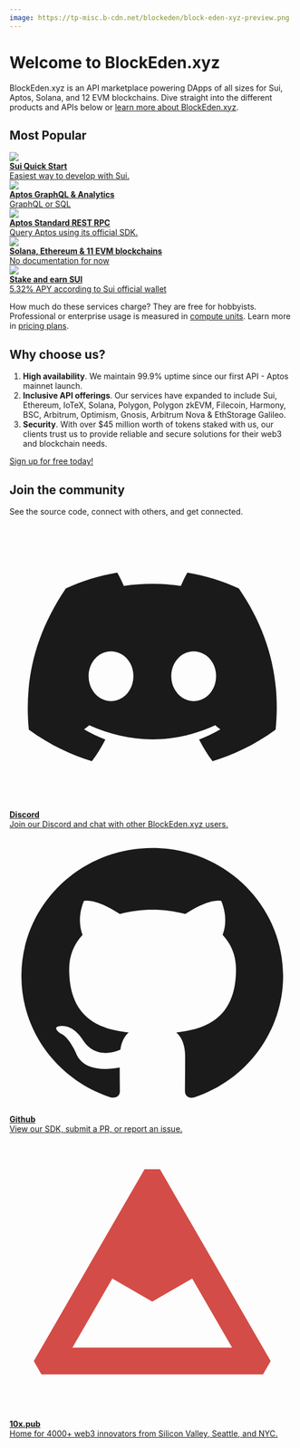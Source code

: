 ```yaml
---
image: https://tp-misc.b-cdn.net/blockeden/block-eden-xyz-preview.png
---
```


# Welcome to BlockEden.xyz

<head>
  <meta name="twitter:site" content="@BlockEdenHQ"/>
  <meta name="twitter:title" content="Demystifying App Chains: The Future of Web3"/>
  <meta name="twitter:description" content="BlockEden.xyz is an API marketplace powering DApps of all sizes for Sui, Aptos, Solana, and 12 EVM blockchains."/>
  <meta name="og:description" content="BlockEden.xyz is an API marketplace powering DApps of all sizes for Sui, Aptos, Solana, and 12 EVM blockchains."/>
  <meta
    property="og:image"
    content="https://tp-misc.b-cdn.net/blockeden/BlockEden-xyz-image.png"
  />
  <meta
    name="twitter:image"
    content="https://tp-misc.b-cdn.net/blockeden/BlockEden-xyz-image.png"
  />
</head>


BlockEden.xyz is an API marketplace powering DApps of all sizes for Sui, Aptos, Solana, and 12 EVM blockchains.
Dive straight into the different products and APIs below or [learn more about BlockEden.xyz](/about-us/).

## Most Popular

<div className="row">

<div class="col-md-6 d-flex aos-init aos-animate" data-aos="fade-up" data-aos-delay="200">
<a
href="/docs/sui/"
className="card card-sm card-body flex-row align-items-center hover-shadow-3d"
>
<img src="https://blockeden.xyz/img/sui-logo.svg" style={{maxHeight: "48px", maxWidth: "48px"}}/>
  <div className="ml-3">
    <div><strong className="mb-0 h4">Sui Quick Start</strong></div>
    <span>Easiest way to develop with Sui.</span>
  </div>
</a>
</div>


<div class="col-md-6 d-flex aos-init aos-animate" data-aos="fade-up" data-aos-delay="200">
<a
href="/docs/aptos/analytics-and-graphql/"
className="card card-sm card-body flex-row align-items-center hover-shadow-3d"
>
<img src="https://blockeden.xyz/keys-assets/aptos-logo.png" style={{maxHeight: "48px", maxWidth: "48px"}}/>
  <div className="ml-3">
    <div><strong className="mb-0 h4">Aptos GraphQL & Analytics</strong></div>
    <span>GraphQL or SQL</span>
  </div>
</a>
</div>

<div class="col-md-6 d-flex aos-init aos-animate" data-aos="fade-up" data-aos-delay="200">
<a
href="/docs/aptos/"
className="card card-sm card-body flex-row align-items-center hover-shadow-3d"
>
<img src="https://blockeden.xyz/keys-assets/aptos-logo.png" style={{maxHeight: "48px", maxWidth: "48px"}}/>
  <div className="ml-3">
    <div><strong className="mb-0 h4">Aptos Standard REST RPC</strong></div>
    <span>Query Aptos using its official SDK.</span>
  </div>
</a>
</div>


<div class="col-md-6 d-flex aos-init aos-animate" data-aos="fade-up" data-aos-delay="200">
<a
href="https://blockeden.xyz/api-marketplace"
className="card card-sm card-body flex-row align-items-center hover-shadow-3d"
>
<img src="/assets/img/saas-sketch-6.svg" style={{maxHeight: "48px", maxWidth: "48px"}}/>
  <div className="ml-3">
    <div><strong className="mb-0 h4">Solana, Ethereum & 11 EVM blockchains</strong></div>
    <span>No documentation for now</span>
  </div>
</a>
</div>



<div class="col-md-12 d-flex aos-init aos-animate" data-aos="fade-up" data-aos-delay="200">
<a
href="/docs/sui/sui-staking/"
className="card card-sm card-body flex-row align-items-center hover-shadow-3d"
>
<img src="https://tp-misc.b-cdn.net/blockeden/mining-voxel-1.png" style={{maxHeight: "48px", maxWidth: "48px"}}/>
  <div className="ml-3">
    <div><strong className="mb-0 h4">Stake and earn SUI</strong></div>
    <span>5.32% APY according to Sui official wallet</span>
  </div>
</a>
</div>

</div>

How much do these services charge? They are free for hobbyists. Professional or enterprise usage is measured in [compute units](compute-unit.md). Learn more in [pricing plans](/pricing).

## Why choose us?

1. **High availability**. We maintain 99.9% uptime since our first API - Aptos mainnet launch.
2. **Inclusive API offerings**. Our services have expanded to include Sui, Ethereum, IoTeX, Solana, Polygon, Polygon zkEVM, Filecoin, Harmony, BSC, Arbitrum, Optimism, Gnosis, Arbitrum Nova & EthStorage Galileo.
3. **Security**. With over $45 million worth of tokens staked with us, our clients trust us to provide reliable and secure solutions for their web3 and blockchain needs.

[Sign up for free today!](https://blockeden.xyz/dash/sign-up/)

## Join the community

<p style={{color: "#495057"}}>See the source code, connect with others, and get connected.</p>


<div className="row">



<div class="col-md-6 d-flex aos-init aos-animate" data-aos="fade-up" data-aos-delay="200">
<a
href="https://discord.gg/4Yfvs2HWey"
className="card card-sm card-body flex-row align-items-center hover-shadow-3d"
>
<svg
style={{maxHeight: "48px", maxWidth: "48px"}}
  xmlns="http://www.w3.org/2000/svg"
  fill="none"
  viewBox="0 0 24 24"
  className="icon-lg text-palette-white"
  role="img"
>
  <g id="discord">
    <path
      id="Vector"
      fill="currentColor"
      d="M19.2794 5.3996C17.9149 4.77553 16.4658 4.32069 14.9532 4.06683C14.7628 4.39474 14.5512 4.83899 14.4031 5.18805C12.7943 4.95534 11.1971 4.95534 9.61044 5.18805C9.46235 4.83899 9.24021 4.39474 9.06038 4.06683C7.53725 4.32069 6.08812 4.77553 4.73314 5.3996C1.99357 9.44021 1.25314 13.3856 1.62335 17.2781C3.44268 18.6003 5.19857 19.4042 6.92377 19.9332C7.34687 19.3619 7.72766 18.7484 8.05557 18.1032C7.43149 17.8705 6.83915 17.5849 6.26796 17.2464C6.41605 17.1407 6.56414 17.0243 6.70165 16.908C10.1499 18.484 13.8849 18.484 17.2908 16.908C17.4389 17.0243 17.5764 17.1407 17.7245 17.2464C17.1533 17.5849 16.561 17.8705 15.9369 18.1032C16.2648 18.7484 16.6456 19.3619 17.0686 19.9332C18.7928 19.4042 20.5593 18.6003 22.3691 17.2781C22.8239 12.7722 21.6487 8.85848 19.2794 5.3996ZM8.53155 14.8771C7.49494 14.8771 6.64874 13.9357 6.64874 12.7827C6.64874 11.6298 7.47378 10.6883 8.53155 10.6883C9.57871 10.6883 10.4355 11.6298 10.4143 12.7827C10.4143 13.9357 9.57871 14.8771 8.53155 14.8771ZM15.4821 14.8771C14.4454 14.8771 13.5982 13.9357 13.5982 12.7827C13.5982 11.6298 14.4243 10.6883 15.4821 10.6883C16.5292 10.6883 17.386 11.6298 17.3648 12.7827C17.3648 13.9357 16.5398 14.8771 15.4821 14.8771Z"
    />
  </g>
</svg>

<div className="ml-3">
    <div><strong className="mb-0 h4">Discord</strong></div>
    <span>Join our Discord and chat with other BlockEden.xyz users.</span>
</div>
</a>
</div>




<div class="col-md-6 d-flex aos-init aos-animate" data-aos="fade-up" data-aos-delay="200">
<a
href="https://github.com/BlockEdenHQ"
className="card card-sm card-body flex-row align-items-center hover-shadow-3d"
>
<svg
style={{maxHeight: "48px", maxWidth: "48px"}}
  xmlns="http://www.w3.org/2000/svg"
  fill="none"
  viewBox="0 0 24 24"
  className="icon-lg text-palette-white"
  role="img"
>
  <g id="github">
    <path
      id="github_2"
      fill="currentColor"
      d="M12 1.60205C5.9225 1.60205 1 6.41965 1 12.3676C1 17.1314 4.14875 21.155 8.52125 22.5815C9.07125 22.6757 9.2775 22.3527 9.2775 22.0701C9.2775 21.8144 9.26375 20.9666 9.26375 20.065C6.5 20.5629 5.785 19.4056 5.565 18.8001C5.44125 18.4906 4.905 17.5351 4.4375 17.2794C4.0525 17.0776 3.5025 16.5797 4.42375 16.5662C5.29 16.5528 5.90875 17.3467 6.115 17.6697C7.105 19.298 8.68625 18.8404 9.31875 18.5578C9.415 17.8581 9.70375 17.3871 10.02 17.1179C7.5725 16.8488 5.015 15.9203 5.015 11.8024C5.015 10.6317 5.44125 9.66278 6.1425 8.90919C6.0325 8.64005 5.6475 7.53658 6.2525 6.05631C6.2525 6.05631 7.17375 5.77372 9.2775 7.15978C10.1575 6.91756 11.0925 6.79645 12.0275 6.79645C12.9625 6.79645 13.8975 6.91756 14.7775 7.15978C16.8813 5.76026 17.8025 6.05631 17.8025 6.05631C18.4075 7.53658 18.0225 8.64005 17.9125 8.90919C18.6138 9.66278 19.04 10.6182 19.04 11.8024C19.04 15.9337 16.4688 16.8488 14.0213 17.1179C14.42 17.4544 14.7638 18.1003 14.7638 19.1096C14.7638 20.5495 14.75 21.7068 14.75 22.0701C14.75 22.3527 14.9563 22.6891 15.5063 22.5815C17.69 21.86 19.5875 20.4865 20.9318 18.6542C22.2761 16.822 22.9994 14.6233 23 12.3676C23 6.41965 18.0775 1.60205 12 1.60205Z"
    />
  </g>
</svg>
<div className="ml-3">
    <div><strong className="mb-0 h4">Github</strong></div>
    <span>View our SDK, submit a PR, or report an issue.</span>
</div>
</a>
</div>


<div class="col-md-6 d-flex aos-init aos-animate" data-aos="fade-up" data-aos-delay="200">
<a
  href="https://10x.pub"
  className="card card-sm card-body flex-row align-items-center hover-shadow-3d"
>
  <svg xmlns="http://www.w3.org/2000/svg" viewBox="0 0 64 64" style={{maxHeight: "50px", maxWidth: "50px"}}
  >
<defs fill="#D44C47" />
<path
  d="m33.73,8h-3.46L5.44,51c.77,1.33.96,1.67,1.73,3h49.65c.77-1.33.96-1.67,1.73-3L33.73,8ZM14.1,48l8.95-15.5,8.95,5.17,8.95-5.17,8.95,15.5H14.1Z"
  fill="#D44C47"
/>
  </svg>

  <div className="ml-3">
<div><strong className="mb-0 h4">10x.pub</strong></div>
<span>Home for 4000+ web3 innovators from Silicon Valley, Seattle, and NYC.</span>
  </div>
</a>
</div>


</div>
